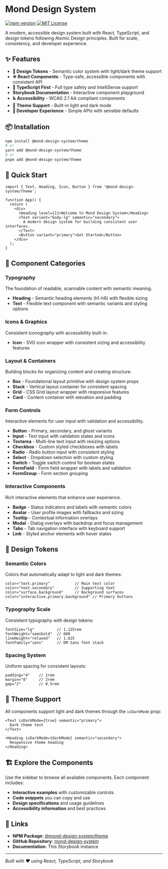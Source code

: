 # Mond Design System

[![npm version](https://badge.fury.io/js/@mond-design-system%2Ftheme.svg)](https://www.npmjs.com/package/@mond-design-system/theme)
[![MIT License](https://img.shields.io/badge/License-MIT-blue.svg)](https://opensource.org/licenses/MIT)

A modern, accessible design system built with React, TypeScript, and design tokens following Atomic Design principles. Built for scale, consistency, and developer experience.

## ✨ Features

- **🎨 Design Tokens** - Semantic color system with light/dark theme support
- **⚛️ React Components** - Type-safe, accessible components with consistent API
- **🎯 TypeScript First** - Full type safety and IntelliSense support  
- **Storybook Documentation** - Interactive component playground
- **♿ Accessibility** - WCAG 2.1 AA compliant components
- **🌙 Theme Support** - Built-in light and dark mode
- **🔧 Developer Experience** - Simple APIs with sensible defaults

## 📦 Installation

```bash
npm install @mond-design-system/theme
# or
yarn add @mond-design-system/theme
# or
pnpm add @mond-design-system/theme
```

## 🚀 Quick Start

```tsx
import { Text, Heading, Icon, Button } from '@mond-design-system/theme';

function App() {
  return (
    <div>
      <Heading level={1}>Welcome to Mond Design System</Heading>
      <Text variant="body-lg" semantic="secondary">
        A modern design system for building consistent user interfaces.
      </Text>
      <Button variant="primary">Get Started</Button>
    </div>
  );
}
```

## 🧱 Component Categories

### Typography
The foundation of readable, scannable content with semantic meaning.
- **Heading** - Semantic heading elements (h1-h6) with flexible sizing
- **Text** - Flexible text component with semantic variants and styling options

### Icons & Graphics  
Consistent iconography with accessibility built-in.
- **Icon** - SVG icon wrapper with consistent sizing and accessibility features

### Layout & Containers
Building blocks for organizing content and creating structure.
- **Box** - Foundational layout primitive with design system props
- **Stack** - Vertical layout container for consistent spacing
- **Grid** - CSS Grid layout wrapper with responsive features
- **Card** - Content container with elevation and padding

### Form Controls
Interactive elements for user input with validation and accessibility.
- **Button** - Primary, secondary, and ghost variants
- **Input** - Text input with validation states and icons
- **Textarea** - Multi-line text input with resizing options
- **Checkbox** - Custom styled checkboxes with labels
- **Radio** - Radio button input with consistent styling
- **Select** - Dropdown selection with custom styling
- **Switch** - Toggle switch control for boolean states
- **FormField** - Form field wrapper with labels and validation
- **FormGroup** - Form section grouping

### Interactive Components
Rich interactive elements that enhance user experience.
- **Badge** - Status indicators and labels with semantic colors
- **Avatar** - User profile images with fallbacks and sizing
- **Tooltip** - Contextual information overlays
- **Modal** - Dialog overlays with backdrop and focus management
- **Tabs** - Tab navigation interface with keyboard support
- **Link** - Styled anchor elements with hover states

## 🎨 Design Tokens

### Semantic Colors
Colors that automatically adapt to light and dark themes:
```tsx
color="text.primary"           // Main text color
color="text.secondary"         // Supporting text
color="surface.background"     // Background surfaces
color="interactive.primary.background" // Primary buttons
```

### Typography Scale
Consistent typography with design tokens:
```tsx
fontSize="lg"          // 1.125rem
fontWeight="semibold"  // 600
lineHeight="relaxed"   // 1.625
fontFamily="sans"      // DM Sans font stack
```

### Spacing System
Uniform spacing for consistent layouts:
```tsx
padding="4"    // 1rem
margin="8"     // 2rem
gap="2"        // 0.5rem
```

## 🌙 Theme Support

All components support light and dark themes through the `isDarkMode` prop:

```tsx
<Text isDarkMode={true} semantic="primary">
  Dark theme text
</Text>

<Heading isDarkMode={darkMode} semantic="secondary">
  Responsive theme heading
</Heading>
```

## 🏗️ Explore the Components

Use the sidebar to browse all available components. Each component includes:
- **Interactive examples** with customizable controls
- **Code snippets** you can copy and use
- **Design specifications** and usage guidelines
- **Accessibility information** and best practices

## 🔗 Links

- **NPM Package**: [@mond-design-system/theme](https://www.npmjs.com/package/@mond-design-system/theme)
- **GitHub Repository**: [mond-design-system](https://github.com/yourusername/mond-design-system)
- **Documentation**: This Storybook instance

---

*Built with ❤️ using React, TypeScript, and Storybook*
